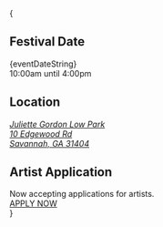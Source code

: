 

{
<div className={clsx(`grid md:grid-cols-3 gap-4 p-3 pl-[24px] w-[100vw] md:w-auto`, props.className)}>
    <div className='pl-[12px]'>
        <h2 className='uppercase'><CiCalendarDate/> Festival Date</h2>
        <div>
            {eventDateString}<br/>
            10:00am until 4:00pm
        </div>
    </div>
    <div className='pl-[12px]'>
        <h2 className='uppercase'><MdLocationPin/> Location</h2>
        <address>
            <a href='https://maps.app.goo.gl/bzvrR3X1hCpNhFjB6'>
                Juliette Gordon Low Park<br/>
                10 Edgewood Rd<br/>
                Savannah, GA 31404
            </a>
        </address>
    </div>
    <div className='pl-[12px]'>
        <h2 className='uppercase'><IoEnterOutline/> Artist Application</h2>
        <div>
            Now accepting applications for artists.<br />
            <a
                href='/login'
                >APPLY NOW</a>
        </div>
    </div>
</div>
}
